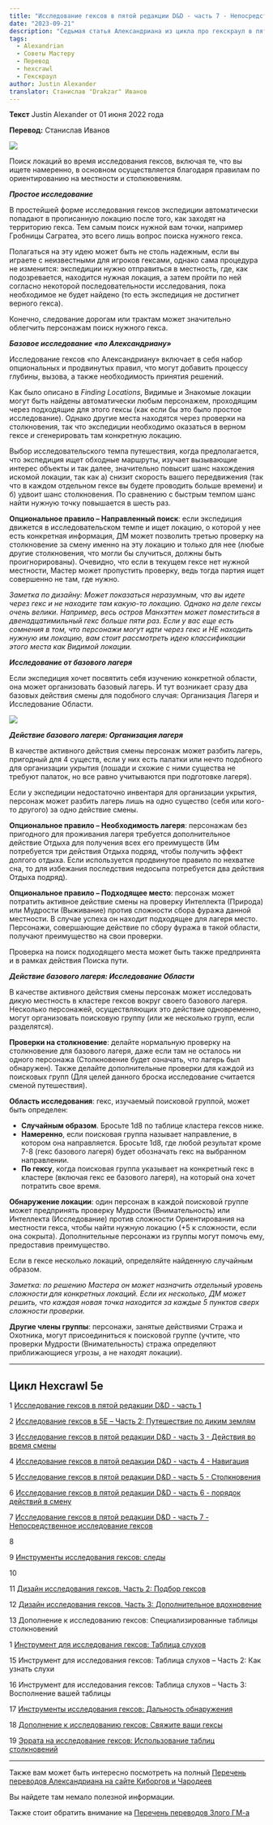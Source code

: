 ```yaml
---
title: "Исследование гексов в пятой редакции D&D - часть 7 - Непосредственное исследование гексов"
date: "2023-09-21"
description: "Седьмая статья Александриана из цикла про гекскраул в пятой редакции D&D про непосредственное исследование гексов #alexandrian #gmtips #hexcrawl"
tags:
  - Alexandrian
  - Советы Мастеру
  - Перевод
  - hexcrawl
  - Гекскраул
author: Justin Alexander
translator: Станислав "Drakzar" Иванов
---
```


**Текст** Justin Alexander от 01 июня 2022 года

**Перевод:** Станислав Иванов

![](/images/hexcrawl-5e-7-1.jpg)

Поиск локаций во время исследования гексов, включая те, что вы ищете намеренно, в основном осуществляется благодаря правилам по ориентированию на местности и столкновениям.

**_Простое исследование_**

В простейшей форме исследования гексов экспедиции автоматически попадают в прописанную локацию после того, как заходят на территорию гекса. Тем самым поиск нужной вам точки, например Гробницы Сагратеа, это всего лишь вопрос поиска нужного гекса.

Полагаться на эту идею может быть не столь надежным, если вы играете с неизвестными для игроков гексами, однако сама процедура не изменится: экспедиции нужно отправиться в местность, где, как подозревается, находится нужная локация, а затем пройти по ней согласно некоторой последовательности исследования, пока необходимое не будет найдено (то есть экспедиция не достигнет верного гекса).

Конечно, следование дорогам или трактам может значительно облегчить персонажам поиск нужного гекса.

**_Базовое исследование «по Александриану»_**

Исследование гексов «по Александриану» включает в себя набор опциональных и продвинутых правил, что могут добавить процессу глубины, вызова, а также необходимость принятия решений.

Как было описано в _Finding_ _Locations_, Видимые и Знакомые локации могут быть найдены автоматически любым персонажем, проходящим через подходящие для этого гексы (как если бы это было простое исследование). Однако другие места находятся через проверки на столкновения, так что экспедиции необходимо оказаться в верном гексе _и_ сгенерировать там конкретную локацию.

Выбор исследовательского темпа путешествия, когда предполагается, что экспедиция ищет обходные маршруты, изучает вызывающие интерес объекты и так далее, значительно повысит шанс нахождения искомой локации, так как а) снизит скорость вашего передвижения (так что в каждом отдельном гексе вы будете проводить больше времени) и б) удвоит шанс столкновения. По сравнению с быстрым темпом шанс найти нужную точку повышается в шесть раз.

**Опциональное правило – Направленный поиск**: если экспедиция движется в исследовательском темпе и ищет локацию, о которой у нее есть конкретная информация, ДМ может позволить третью проверку на столкновение за смену именно на эту локацию и только для нее (любые другие столкновения, что могли бы случиться, должны быть проигнорированы). Очевидно, что если в текущем гексе нет нужной местности, Мастер может пропустить проверку, ведь тогда партия ищет совершенно не там, где нужно.

_Заметка по дизайну: Может показаться неразумным, что вы идете через гекс и не находите там какую-то локацию. Однако на деле гексы очень велики. Например, весь остров Манхэттен может поместиться в двенадцатимильный гекс больше пяти раз. Если у вас еще есть сомнения в том, что персонажи могут идти через гекс и НЕ находить нужную им локацию, вам стоит рассмотреть идею классификации этого места как Видимой локации._

**_Исследование от базового лагеря_**

Если экспедиция хочет посвятить себя изучению конкретной области, она может организовать базовый лагерь. И тут возникает сразу два базовых действия смены для подобного случая: Организация Лагеря и Исследование Области.

![](/images/hexcrawl-5e-7-2.jpg)

**_Действие базового лагеря: Организация лагеря_**

В качестве активного действия смены персонаж может разбить лагерь, пригодный для 4 существ, если у них есть палатки или нечто подобного для организации укрытия (лошади и схожие с ними существа не требуют палаток, но все равно учитываются при подготовке лагеря).

Если у экспедиции недостаточно инвентаря для организации укрытия, персонаж может разбить лагерь лишь на одно существо (себя или кого-то другого) за одно действие смены.

**Опциональное правило – Необходимость лагеря**: персонажам без пригодного для проживания лагеря требуется дополнительное действие Отдыха для получения всех его преимуществ (Им потребуется три действия Отдыха подряд, чтобы получить эффект долгого отдыха. Если используется продвинутое правило по нехватке сна, то для избежания последствия недосыпа потребуется два действия Отдыха подряд).

**Опциональное правило – Подходящее место**: персонаж может потратить активное действие смены на проверку Интеллекта (Природа) или Мудрости (Выживание) против сложности сбора фуража данной местности. В случае успеха он находит подходящее для лагеря место. Персонажи, совершающие действие по сбору фуража в такой области, получают преимущество на свои проверки.

Проверка на поиск подходящего места может быть также предпринята и в рамках действия Поиска пути.

**_Действие базового лагеря: Исследование Области_**

В качестве активного действия смены персонаж может исследовать дикую местность в кластере гексов вокруг своего базового лагеря. Несколько персонажей, осуществляющих это действие одновременно, могут организовать поисковую группу (или же несколько групп, если разделятся).

**Проверки на столкновение**: делайте нормальную проверку на столкновение для базового лагеря, даже если там не осталось ни одного персонажа (Столкновение будет означать, что лагерь был обнаружен). Также делайте дополнительные проверки для каждой из поисковых групп (Для целей данного броска исследование считается сменой путешествия).

**Область исследования**: гекс, изучаемый поисковой группой, может быть определен:

- **Случайным образом**. Бросьте 1d8 по таблице кластера гексов ниже.
- **Намеренно**, если поисковая группа называет направление, в котором она направляется. Бросьте 1d8, где любой результат кроме 7-8 (гекс базового лагеря) будет обозначать гекс на выбранном направлении.
- **По гексу**, когда поисковая группа указывает на конкретный гекс в кластере (включая гекс ее базового лагеря), на который она хочет потратить свое время.

**Обнаружение локации**: один персонаж в каждой поисковой группе может предпринять проверку Мудрости (Внимательность) или Интеллекта (Исследование) против сложности Ориентирования на местности гекса, чтобы найти нужную локацию (+5 к сложности, если она сокрыта). Дополнительные персонажи из группы могут помочь ему, предоставив преимущество.

Если в гексе несколько локаций, определяйте найденную случайным образом.

_Заметка: по решению Мастера он может назначить отдельный уровень сложности для конкретных локаций. Если их несколько, ДМ может решить, что каждая новая точка находится за каждые 5 пунктов сверх сложности проверки._

**Другие члены группы**: персонажи, занятые действиями Стража и Охотника, могут присоединиться к поисковой группе (учтите, что проверки Мудрости (Внимательность) стража определяют приближающиеся угрозы, а не находят локации).

---

## Цикл Hexcrawl 5e

1 [Исследование гексов в пятой редакции D&D - часть 1](/posts/translations/alexandrian-hexcrawl-5e-2)

2 [Исследование гексов в 5E – Часть 2: Путешествие по диким землям](/posts/translations/alexandrian-hexcrawl-5e-2)

3 [Исследование гексов в пятой редакции D&D - часть 3 - Действия во время смены](/posts/translations/alexandrian-hexcrawl-5e-3-watch-actions)

4 [Исследование гексов в пятой редакции D&D - часть 4 - Навигация](/posts/translations/alexandrian-hexcrawl-5e-4-navigation)

5 [Исследование гексов в пятой редакции D&D - часть 5 - Столкновения](/posts/translations/alexandrian-hexcrawl-5e-5-encounters)

6 [Исследование гексов в пятой редакции D&D - часть 6 - порядок действий в смену](/posts/translations/alexandrian-hexcrawl-5e-6-watch)

7 [Исследование гексов в пятой редакции D&D - часть 7 - Непосредственное исследование гексов](/posts/translations/alexandrian-hexcrawl-5e-7-hexploration)

8

9 [Инструменты исследования гексов: следы](/posts/translations/alexandrian-hexcrawl-5e-tools)

10

11 [Дизайн исследования гексов. Часть 2: Подбор гексов](/posts/translations/alexandrian-hexcrwal-5e-design-2-choice-of-hexes)

12 [Дизайн исследования гексов. Часть 3: Дополнительное вдохновение](/posts/translations/alexandrian-hexcrawl-5e-design-3-additional-inspiration)

13 Дополнение к исследованию гексов: Специализированные таблицы столкновений

1 [Инструмент для исследования гексов: Таблица слухов](/posts/translations/alexandrian-hexcrawl-5e-rumor-tables)

15 Инструмент для исследования гексов: Таблица слухов – Часть 2: Как узнать слухи

16 Инструмент для исследования гексов: Таблица слухов – Часть 3: Восполнение вашей таблицы

17 [Инструменты исследования гексов: Дальность обнаружения](/posts/translations/alexandrian-hexcrawl-5e-tools-distance)

18 [Дополнение к исследованию гексов: Свяжите ваши гексы](/posts/translations/alexandrian-hexcrawl-5e-link-hexes)

19 [Эррата на исследование гексов: Использование таблиц столкновений](/posts/translations/alexandrian-hexcrawl-5e-errata-random-encounters)

---

Также вам может быть интересно посмотреть на полный
[Перечень переводов Александриана на сайте Киборгов и Чародеев](/posts/translations/alexandrian-index)

Вы найдете там немало полезной информации.

Также стоит обратить внимание на [Перечень переводов Злого ГМ-а](/posts/translations/angrygm-index)
